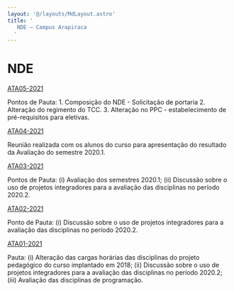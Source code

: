 ```yaml
---
layout: '@/layouts/MdLayout.astro'
title: '
   NDE — Campus Arapiraca
  '
---
```






NDE
===












<a href="/cpt/documentos/atas-do-colegiado-e-nde/nde/ata-nde-05-ok.pdf/view">
 ATA05-2021
</a>



 Pontos de Pauta: 1. Composição do NDE - Solicitação de portaria 2. Alteração do regimento do TCC. 3. Alteração no PPC - estabelecimento de pré-requisitos para eletivas.
 





<a href="/cpt/documentos/atas-do-colegiado-e-nde/nde/ata04-alunos.pdf/view">
 ATA04-2021
</a>



 Reunião realizada com os alunos do curso para apresentação do resultado da Avaliação do semestre 2020.1.
 





<a href="/cpt/documentos/atas-do-colegiado-e-nde/nde/ata03.pdf/view">
 ATA03-2021
</a>



 Pontos de Pauta: (i) Avaliação dos semestres 2020.1; (ii) Discussão sobre o uso de projetos integradores para a avaliação das disciplinas no período 2020.2.
 





<a href="/cpt/documentos/atas-do-colegiado-e-nde/nde/ata02.pdf/view">
 ATA02-2021
</a>



 Ponto de Pauta: (i) Discussão sobre o uso de projetos integradores para a avaliação das disciplinas no período 2020.2.
 





<a href="/cpt/documentos/atas-do-colegiado-e-nde/nde/ata01.pdf/view">
 ATA01-2021
</a>



 Pauta: (i) Alteração das cargas horárias das disciplinas do projeto pedagógico do curso implantado em 2018; (ii) Discussão sobre o uso de projetos integradores para a avaliação das disciplinas no período 2020.2; (iii) Avaliação das disciplinas de programação.
 













